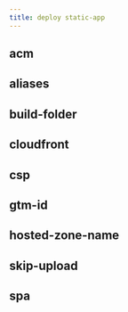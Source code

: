 ```yaml
---
title: deploy static-app
---
```




<Api api={carlin.api.deployStaticApp} />

## acm

<OptionHeader option="acm" options={carlin.options.deployStaticApp} />

## aliases

<OptionHeader option="aliases" options={carlin.options.deployStaticApp} />

## build-folder

<OptionHeader option="build-folder" options={carlin.options.deployStaticApp} />

## cloudfront

<OptionHeader option="cloudfront" options={carlin.options.deployStaticApp} />

## csp

<OptionHeader option="csp" options={carlin.options.deployStaticApp} />

## gtm-id

<OptionHeader option="gtm-id" options={carlin.options.deployStaticApp} />

## hosted-zone-name

<OptionHeader
  option="hosted-zone-name"
  options={carlin.options.deployStaticApp}
/>

## skip-upload

<OptionHeader option="skip-upload" options={carlin.options.deployStaticApp} />

## spa

<OptionHeader option="spa" options={carlin.options.deployStaticApp} />
